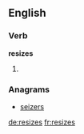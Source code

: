 ==English==

===Verb===
'''resizes'''

# {{third-person singular of|resize}}

===Anagrams===
* [[seizers#English|seizers]]

[[de:resizes]]
[[fr:resizes]]
